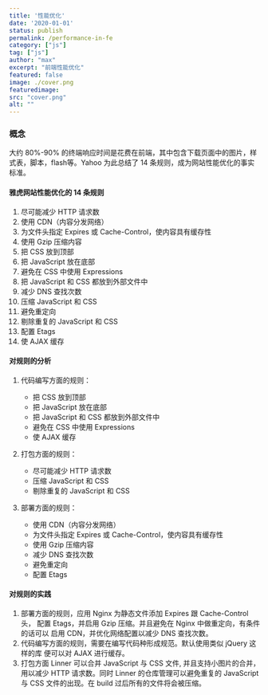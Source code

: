 ```yaml
---
title: '性能优化'
date: '2020-01-01'
status: publish
permalink: /performance-in-fe
category: ["js"]
tag: ["js"]
author: "max"
excerpt: "前端性能优化"
featured: false
image: ./cover.png
featuredimage:
src: "cover.png"
alt: ""
---
```

### 概念
大约 80%-90% 的终端响应时间是花费在前端，其中包含下载页面中的图片，样式表，脚本，flash等。Yahoo 为此总结了 14 条规则，成为网站性能优化的事实标准。

#### 雅虎网站性能优化的 14 条规则

1. 尽可能减少 HTTP 请求数
2. 使用 CDN（内容分发网络）
3. 为文件头指定 Expires 或 Cache-Control，使内容具有缓存性
4. 使用 Gzip 压缩内容
5. 把 CSS 放到顶部
6. 把 JavaScript 放在底部
7. 避免在 CSS 中使用 Expressions
8. 把 JavaScript 和 CSS 都放到外部文件中
9. 减少 DNS 查找次数
10. 压缩 JavaScript 和 CSS
11. 避免重定向
12. 剔除重复的 JavaScript 和 CSS
13. 配置 Etags
14. 使 AJAX 缓存

#### 对规则的分析

1. 代码编写方面的规则：
    - 把 CSS 放到顶部
    - 把 JavaScript 放在底部
    - 把 JavaScript 和 CSS 都放到外部文件中
    - 避免在 CSS 中使用 Expressions
    - 使 AJAX 缓存  
    
2. 打包方面的规则：
    - 尽可能减少 HTTP 请求数
    - 压缩 JavaScript 和 CSS
    - 剔除重复的 JavaScript 和 CSS
    
3. 部署方面的规则：
    - 使用 CDN（内容分发网络）
    - 为文件头指定 Expires 或 Cache-Control，使内容具有缓存性
    - 使用 Gzip 压缩内容
    - 减少 DNS 查找次数
    - 避免重定向
    - 配置 Etags

#### 对规则的实践
1. 部署方面的规则，应用 Nginx 为静态文件添加 Expires 跟 Cache-Control 头， 配置 Etags，并启用 Gzip 压缩。并且避免在 Nginx 中做重定向，有条件的话可以 启用 CDN，并优化网络配置以减少 DNS 查找次数。
2. 代码编写方面的规则，需要在编写代码种形成规范。默认使用类似 jQuery 这样的库 便可以对 AJAX 进行缓存。
3. 打包方面 Linner 可以合并 JavaScript 与 CSS 文件, 并且支持小图片的合并， 用以减少 HTTP 请求数。同时 Linner 的仓库管理可以避免重复的 JavaScript 与 CSS 文件的出现。在 build 过后所有的文件将会被压缩。

